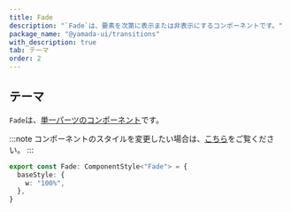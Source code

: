 ```yaml
---
title: Fade
description: "`Fade`は、要素を次第に表示または非表示にするコンポーネントです。"
package_name: "@yamada-ui/transitions"
with_description: true
tab: テーマ
order: 2
---
```


## テーマ

`Fade`は、[単一パーツのコンポーネント](/styled-system/theming/component-styles#単一パーツのコンポーネント)です。

:::note
コンポーネントのスタイルを変更したい場合は、[こちら](/styled-system/theming/customize-theme#コンポーネントのスタイルを変更する)をご覧ください。
:::

```ts
export const Fade: ComponentStyle<"Fade"> = {
  baseStyle: {
    w: "100%",
  },
}
```
